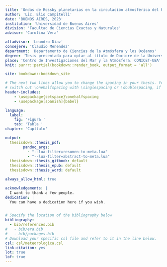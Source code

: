 ```yaml
---
title: 'Ondas de Rossby planetarias en la circulación atmosférica del hemisferio sur y su influencia en Sudamérica'
author: 'Lic. Elio Campitelli'
date: 'BUENOS AIRES, 2023'
institution: 'Universidad de Buenos Aires'
division: 'Facultad de Ciencias Exactas y Naturales'
advisor: 'Carolina Vera'

altadvisor: 'Leandro Diaz'
consejere: 'Claudio Menendez'
department: 'Departamento de Ciencias de la Atmósfera y los Océanos'
degree: 'Tesis presentada para optar al título de Doctore de la Universidad de Buenos Aires en el Área de Ciencias de la Atmósfera y los Océanos'
place: 'Centro de Investigaciones del Mar y la Atmósfera. CONICET-UBA'
knit: purrr::partial(bookdown::render_book, output_format = 'all')

site: bookdown::bookdown_site

# The next two lines allow you to change the spacing in your thesis. You can 
# switch out \onehalfspacing with \singlespacing or \doublespacing, if desired.
header-includes:
    - \usepackage{setspace}\onehalfspacing
    - \usepackage[spanish]{babel}

language:
  label:
    fig: 'Figura '
    tab: 'Tabla '
chapter: 'Capítulo'

output:
  thesisdown::thesis_pdf: 
        pandoc_args: 
          - "--lua-filter=resumen-to-meta.lua"
          - "--lua-filter=abstract-to-meta.lua"
  thesisdown::thesis_gitbook: default
  thesisdown::thesis_epub: default
  thesisdown::thesis_word: default

always_allow_html: true

acknowledgements: |
  I want to thank a few people.
dedication: |
  You can have a dedication here if you wish. 


# Specify the location of the bibliography below
bibliography:
  - bib/references.bib
#   - bib/era.bib
#   - bib/packages.bib
# Download your specific csl file and refer to it in the line below.
csl: csl/meteorologica.csl
link-citation: yes
lot: true
lof: true
---
```


